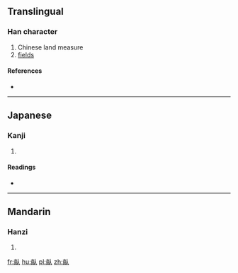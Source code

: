 {{also|畝}}
==Translingual==

===Han character===
{{Han char|rn=102|rad=田|as=04|sn=9|four=|canj=卜田人 (YWO)}}

# Chinese land measure
# [[fields]]

====References====
* {{Han ref|kx=0760.341|dkj=49331|hdz=42534.090|uh=7552|ud=30034}}

----

==Japanese==

===Kanji===
{{ja-kanji|grade=|rs=田04}}

# {{defn|lang=ja|sort=田04}}

====Readings====
* {{ja-readings|on=[[ほ]] (ho), [[ぼう]] (bō), [[も]] (mo)|kun=[[せ]] (se), [[うね]] (une)|nanori=}}

----

==Mandarin==

===Hanzi===
{{cmn-hanzi|pin=[[mǔ]] ([[mu3]])|wg=mu<sup>3</sup>}}

# {{defn|lang=cmn|sort=田04}}

[[fr:畒]]
[[hu:畒]]
[[pl:畒]]
[[zh:畒]]
